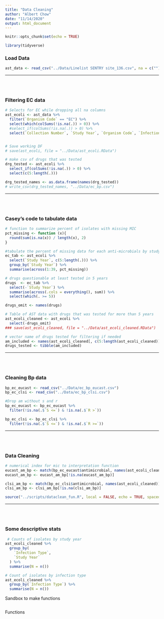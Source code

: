 ```yaml
---
title: "Data Cleaning"
author: "Albert Chow"
date: "11/14/2020"
output: html_document
---
```


```r
knitr::opts_chunk$set(echo = TRUE)
```
```r
library(tidyverse)
```

<h3>
Load Data
</h3>
```r
ast_data <- read_csv("../Data/Linelist SENTRY site_136.csv", na = c(""))

```
<hr>
<br></br>
<h3>
Filtering EC data
</h3>
```r
# Selects for EC while dropping all na columns
ast_ecoli <- ast_data %>% 
  filter(`Organism Code` == "EC") %>% 
  select(which(colSums(!is.na(.)) > 0)) %>%  
  #select_if(colSums(!is.na(.)) > 0) %>% 
  select(`Collection Number`, `Study Year`, `Organism Code`, `Infection Type`, c(18:56))


# Save working DF
# save(ast_ecoli, file = "../Data/ast_ecoli.RData")

# make csv of drugs that was tested
drg_tested <- ast_ecoli %>% 
  select_if(colSums(!is.na(.)) > 0) %>% 
  select(c(5:length(.)))

drg_tested_names <- as.data.frame(names(drg_tested))
# write_csv(drg_tested_names, "../Data/ec_bp.csv")
```
<hr>
<br></br>
<h3>
Casey's code to tabulate data
</h3>
```r
# function to summarize percent of isolates with missing MIC
pct_missing <- function (x){
  round(sum(is.na(x)) / length(x), 2)
}

#tabulate the percent of missing data for each anti-microbials by study year
ec_tab <- ast_ecoli %>% 
  select(`Study Year`, c(5:length(.))) %>% 
  group_by(`Study Year`) %>%  
  summarise(across(1:39, pct_missing))

# drugs questionable at least tested in 5 years
drugs  <- ec_tab %>% 
  select(-`Study Year`) %>% 
  summarise(across(.cols = everything(), sum)) %>% 
  select(which(. >= 5))

drugs_omit <- names(drugs)

# Table of AST data with drugs that was tested for more than 5 years
ast_ecoli_cleaned <- ast_ecoli %>% 
  select(-drugs_omit)
### save(ast_ecoli_cleaned, file = "../Data/ast_ecoli_cleaned.RData")

# vector name of drugs tested for filtering if needed
am_included <- names(ast_ecoli_cleaned[, c(5:length(ast_ecoli_cleaned))])
drugs_tested <- tibble(am_included)
```
<hr>
<br></br>
<h3>
Cleaning Bp data
</h3>
```r
bp_ec_eucast <- read_csv("../Data/ec_bp_eucast.csv")
bp_ec_clsi <- read_csv("../Data/ec_bp_clsi.csv")

#Drop am without s and r
bp_ec_eucast <- bp_ec_eucast %>% 
  filter(!is.na(.$`S <=`) & !is.na(.$`R >`))

bp_ec_clsi <- bp_ec_clsi %>% 
  filter(!is.na(.$`S <=`) & !is.na(.$`R >=`))
```
<hr>
<br></br>
<h3>
Data Cleaning 
</h3>
```r
# numerical index for mic to interpretation function
eucast_am_bp <- match(bp_ec_eucast$antimicrobial, names(ast_ecoli_cleaned))
eucast_am_bp <- eucast_am_bp[!is.na(eucast_am_bp)]

clsi_am_bp <- match(bp_ec_clsi$antimicrobial, names(ast_ecoli_cleaned))
clsi_am_bp <- clsi_am_bp[!is.na(clsi_am_bp)]

source("../scripts/dataclean_fun.R", local = FALSE, echo = TRUE, spaced = TRUE)


```

<hr>
<br></br>
<h3>
Some descriptive stats
</h3>
```r
 # Counts of isolates by study year
ast_ecoli_cleaned %>% 
  group_by(
    `Infection Type`,
    `Study Year`
  ) %>% 
  summarise(N = n())

# Count of isolates by infection type
ast_ecoli_cleaned %>% 
  group_by(`Infection Type`) %>% 
  summarise(N = n())
```







Sandbox to make functions
```r



```
Functions
```r



```

